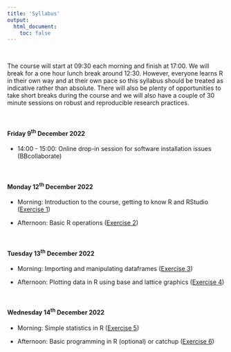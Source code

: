 ```yaml
---
title: 'Syllabus'
output: 
  html_document:
    toc: false
---
```


\  

The course will start at 09:30 each morning and finish at 17:00. We will break for a one hour lunch break around 12:30. However, everyone learns R in their own way and at their own pace so this syllabus should be treated as indicative rather than absolute. There will also be plenty of opportunities to take short breaks during the course and we will also have a couple of 30 minute sessions on robust and reproducible research practices. 

<!--All teaching will be held in room FN113 in the Fraser Noble building (building No. 7 on [this map](images/uoa_map.png){target="_blank"} on the old Aberdeen campus).
-->

\  

#### Friday 9^th^ December 2022

  - 14:00 - 15:00: Online drop-in session for software installation issues (BBcollaborate)

\  

#### Monday 12^th^ December 2022

  - Morning: Introduction to the course, getting to know R and RStudio ([Exercise 1](https://alexd106.github.io/QUADstatR/exercise_1.html))

  - Afternoon: Basic R operations ([Exercise 2](https://alexd106.github.io/QUADstatR/exercise_2.html))

\  

#### Tuesday 13^th^ December 2022

  - Morning: Importing and manipulating dataframes ([Exercise 3](https://alexd106.github.io/QUADstatR/exercise_3.html))

  - Afternoon: Plotting data in R using base and lattice graphics ([Exercise 4](https://alexd106.github.io/QUADstatR/exercise_4.html))

\  

#### Wednesday 14^th^ December 2022

  - Morning: Simple statistics in R ([Exercise 5](https://alexd106.github.io/QUADstatR/exercise_5.html))

  - Afternoon: Basic programming in R (optional) or catchup ([Exercise 6](https://alexd106.github.io/QUADstatR/exercise_6.html))